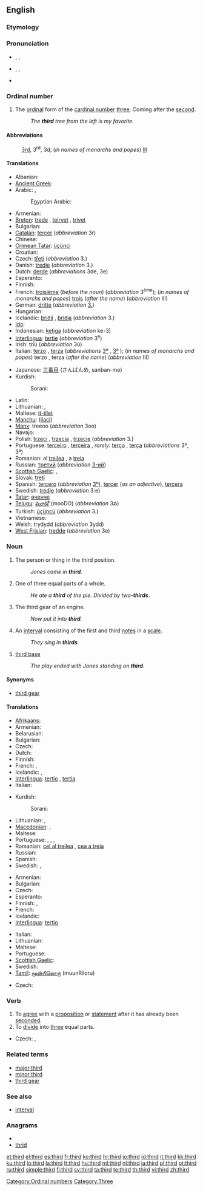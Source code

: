 {{wikipedia|dab=third}}
==English==
{{ordinalbox|en|2nd|3rd|4th|second|fourth|card=three}}

===Etymology===
{{etyl|ang}} {{term|þridda|lang=ang}}

===Pronunciation===
* {{a|UK}} {{enPR|thû(r)d}}, {{IPA|/θɜː(ɹ)d/}}, {{SAMPA|/T3:(r)d/}}
*: {{rhymes|ɜː(r)d}}
* {{a|US}} {{enPR|thûrd}}, {{IPA|/θɝd/}}, {{SAMPA|/T3`d/}}
*: {{audio|en-us-third.ogg|Audio (US)}}
* {{a|NYC}} {{IPA|/tɜjd/}}
*: {{rhymes|ɜː(r)d}}

===Ordinal number===
{{en-adj|-}}

# The [[ordinal number|ordinal]] form of the [[cardinal number]] [[three]]; Coming after the [[second]].
#: ''The '''third''' tree from the left is my favorite.''

====Abbreviations====
: [[3rd]], 3<sup>rd</sup>, 3d; (''in names of monarchs and popes'') [[III]]

====Translations====
{{trans-top|the ordinal form of the cardinal number three}}
* Albanian: {{t|sq|tretë|xs=Albanian}}
* [[Ancient Greek]]: {{tø|grc|τρίτος|tr=tritos|sc=polytonic}}
* Arabic: {{t-|ar|ثالث|m|alt=ثالِث|tr=thaalith}}, {{t|ar|ثالثة|f|alt=ثالِثة|tr=thaalitha(t)}}
*: Egyptian Arabic: {{tø|arz|تالت|m|tr=taalit|sc=Arab|xs=Egyptian Arabic}}
* Armenian: {{t-|hy|երրորդ|tr=errord}}
* [[Breton]]: [[trede]] {{m|f}}, [[teirvet]] {{f}}, [[trivet]] {{m}}
* Bulgarian: {{t-|bg|трети|m}}
* [[Catalan]]: [[tercer]] (''abbreviation'' 3r)
* Chinese: {{t|cmn|第三|tr=dìsān|sc=Hani}}
* [[Crimean Tatar]]: [[üçünci]]
* Croatian: {{t|hr|treći}}
* Czech: [[třetí]] (''abbreviation'' 3.)
* Danish: [[tredje]] (''abbreviation'' 3.)
* Dutch: [[derde]] (''abbreviations'' 3de, 3e)
* Esperanto: {{t-|eo|tria|xs=Esperanto}}
* Finnish: {{t+|fi|kolmas}}
* French: [[troisième]] {{m|f}} (''before the noun'') (''abbreviation'' 3<sup>ème</sup>); (''in names of monarchs and popes'') [[trois]] {{m|f}} (''after the name'') (''abbreviation'' III)
* German: [[dritte]] (''abbreviation'' [[3.]])
* Hungarian: {{t+|hu|harmadik}}
* Icelandic: [[þriðji]] {{m}}, [[þriðja]] {{f|n}} (''abbreviation'' 3.)
* [[Ido]]: {{t+|io|triesma|xs=Ido}}
* Indonesian: [[ketiga]] (''abbreviation'' ke-3)
* [[Interlingua]]: [[tertie]] (''abbreviation'' 3<sup>e</sup>)
* Irish: tríú (''abbreviation'' 3ú)
* Italian: [[terzo]] {{m}}, [[terza]] {{f}} (''abbreviations'' [[3º]] {{m}}, [[3ª]] {{f}}); (''in names of monarchs and popes'') terzo {{m}}, terza {{f}} (''after the name'') (''abbreviation'' III)
{{trans-mid}}
* Japanese: [[三番目]] (さんばんめ, sanban-me)
* Kurdish:
*: Sorani: {{t|ku|سێیه‌م|tr=saeam|sc=ku-Arab}}
* Latin: {{t+|la|tertius}}
* Lithuanian: {{t+|lt|trečias|m|xs=Lithuanian}}, {{t+|lt|trečia|f|xs=Lithuanian}}
* Maltese: [[it-tilet]]
* [[Manchu]]: ([[ilaci]])
* [[Manx]]: treeoo (''abbreviation'' 3oo)
* Navajo: {{tø|nv|tááʼ góneʼ}}
* Polish: [[trzeci]] {{m}}, [[trzecia]] {{f}}, [[trzecie]] {{n}} (''abbreviation'' 3.)
* Portuguese: [[terceiro]] {{m}}, [[terceira]] {{f}}, ''rarely:'' [[terço]] {{m}}, [[terça]] {{f}} (''abbreviations'' 3º, 3ª)
* Romanian: al [[treilea]] {{m}}, a [[treia]] {{f}}
* Russian: [[третий]] (''abbreviation'' [[3-ий]])
* [[Scottish Gaelic]]: {{t-|gd|treas|xs=Scottish Gaelic}},  {{t-|gd|trìtheamh|xs=Scottish Gaelic}}
* Slovak: [[tretí]]
* Spanish: [[tercero]] {{m}} (''abbreviation'' [[3º]]), [[tercer]] {{m}} (''as an adjective''), [[tercera]] {{f}}
* Swedish: [[tredje]] (''abbreviation'' 3:e)
* [[Tatar]]: [[өченче]]
* [[Telugu]]: [[మూడో]] (mooDO) (''abbreviation'' 3వ)
* Turkish: [[üçüncü]] (''abbreviation'' 3.)
* Vietnamese: {{t+|vi|thứ ba|xs=Vietnamese}}
* Welsh: trydydd (''abbreviation'' 3ydd)
* [[West Frisian]]: [[tredde]] (''abbreviation'' 3e)
{{trans-bottom}}

===Noun===
{{en-noun|s|-}}

# The person or thing in the third position.
#: ''Jones came in '''third'''.''
# One of three equal parts of a whole.
#: ''He ate a '''third''' of the pie. Divided by two-'''thirds'''''.
# {{uncountable}} The third gear of an engine.
#: ''Now put it into '''third'''.''
# {{music}} An [[interval]] consisting of the first and third [[notes]] in a [[scale]].
#: ''They sing in '''thirds'''.''
# {{baseball}} [[third base]]
#: ''The play ended with Jones standing on '''third'''.''

====Synonyms====
* {{sense|gear}} [[third gear]]

====Translations====

{{trans-top|person or thing in the third position}}
* [[Afrikaans]]: {{t-|af|derde|xs=Afrikaans}}
* Armenian: {{t-|hy|երրորդ|tr=errord}}
* Belarusian: {{t|be|трэці|xs=Belarusian}}
* Bulgarian: {{t-|bg|трети}}
* Czech: {{t-|cs|třetí osoba|f}}
* Dutch: {{t|nl|derde }}
* Finnish: {{t+|fi|kolmas}}
* French: {{t+|fr|troisième|m|f}},  {{t+|fr|tiers|m}}
* Icelandic: {{t-|is|þriðji|m}}, {{t-|is|þriðja|f|n}}
* [[Interlingua]]: [[tertio]] {{m}}, [[tertia]] {{f}}
* Italian: {{t+|it|terzo|m|f}}
{{trans-mid}}
* Kurdish:
*: Sorani: {{t|ku|سێیه‌م|tr=saeam|sc=ku-Arab}}
* Lithuanian: {{t+|lt|trečias|m|xs=Lithuanian}}, {{t+|lt|trečia|f|xs=Lithuanian}}
* [[Macedonian]]: {{t|mk|трет}},  {{t-|mk|трети}}
* Maltese: {{t-|mt|terza|m|f|xs=Maltese}}
* Portuguese: {{t+|pt|terceiro|m}}, {{t+|pt|terceira|f}},  {{t+|pt|third}},  {{t+|pt|third}}
* Romanian: [[cel al treilea]] {{m}}, [[cea a treia]] {{f}}
* Russian: {{t+|ru|третий}}
* Spanish: {{t-|es|tercero}}
* Swedish: {{t+|sv|tredje}},  {{t+|sv|trea|c}}
{{trans-bottom}}

{{trans-top|one of three equal parts of a whole}}
* Armenian: {{t-|hy|երրորդ|tr=errord}}
* Bulgarian: {{t|bg|третина|f|sc=Cryl}}
* Czech: {{t-|cs|třetina|f}}
* Esperanto: {{t-|eo|triono|xs=Esperanto}}
* Finnish: {{t-|fi|kolmannes}}, {{t-|fi|kolmasosa}}
* French: {{t+|fr|tiers|m}}
* Icelandic: {{t|is|þriðjungur|m}}
* [[Interlingua]]: [[tertio]]
{{trans-mid}}
* Italian: {{t+|it|terzo|m}}
* Lithuanian: {{t+|lt|trečdalis|m|xs=Lithuanian}}
* Maltese: {{t-|mt|terz|xs=Maltese}}
* Portuguese: {{t+|pt|terço|m}}
* [[Scottish Gaelic]]: {{t-|gd|trian|m|xs=Scottish Gaelic}}
* Swedish: {{t+|sv|tredjedel}}
* [[Tamil]]: [[மூன்றிலொரு]] (muunRiloru)
{{trans-bottom}}

{{trans-see|third gear}}

{{trans-top|interval}}
* Czech: {{t-|cs|tercie|f}}
{{trans-mid}}
{{trans-bottom}}

===Verb===
{{en-verb}}

# To [[agree]] with a [[proposition]] or [[statement]] after it has already been [[second#Verb|seconded]].
# To [[divide]] into [[three]] equal parts.

{{trans-top|agree with a proposition}}
{{trans-mid}}
{{trans-bottom}}
{{trans-top|divide into three parts}}
{{trans-mid}}
* Czech: {{t|cs|třetit}},  {{t|cs|roztřetit}}
{{trans-bottom}}

===Related terms===
* [[major third]]
* [[minor third]]
* [[third gear]]
{{wikipedia|Third person}}

===See also===
* [[interval]]

===Anagrams===
* {{alphagram|dhirt}}
* [[thrid#English|thrid]]

[[Category:Ordinal numbers]]
[[Category:Three]]

[[et:third]]
[[el:third]]
[[es:third]]
[[fr:third]]
[[ko:third]]
[[hr:third]]
[[io:third]]
[[id:third]]
[[it:third]]
[[kk:third]]
[[ku:third]]
[[lo:third]]
[[la:third]]
[[lt:third]]
[[hu:third]]
[[ml:third]]
[[nl:third]]
[[ja:third]]
[[pl:third]]
[[pt:third]]
[[ru:third]]
[[simple:third]]
[[fi:third]]
[[sv:third]]
[[ta:third]]
[[te:third]]
[[th:third]]
[[vi:third]]
[[zh:third]]